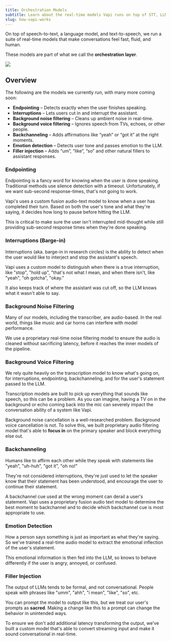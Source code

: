 ```yaml
---
title: Orchestration Models
subtitle: Learn about the real-time models Vapi runs on top of STT, LLM, and TTS.
slug: how-vapi-works
---
```


On top of speech-to-text, a language model, and text-to-speech, we run a suite of real-time models that make conversations feel fast, fluid, and human.

These models are part of what we call the **orchestration layer**.

<Frame>
  <img src="./static/images/learn/platform/vapi-orchestration.png" />
</Frame>

## Overview

The following are the models we currently run, with many more coming soon:

- **Endpointing** – Detects exactly when the user finishes speaking.
- **Interruptions** – Lets users cut in and interrupt the assistant.
- **Background noise filtering** – Cleans up ambient noise in real-time.
- **Background voice filtering** – Ignores speech from TVs, echoes, or other people.
- **Backchanneling** – Adds affirmations like “yeah” or “got it” at the right moments.
- **Emotion detection** – Detects user tone and passes emotion to the LLM.
- **Filler injection** – Adds “um”, “like”, “so” and other natural fillers to assistant responses.

### Endpointing

Endpointing is a fancy word for knowing when the user is done speaking. Traditional methods use silence detection with a timeout. Unfortunately, if we want sub-second response-times, that's not going to work.

Vapi's uses a custom fusion audio-text model to know when a user has completed their turn. Based on both the user's tone and what they're saying, it decides how long to pause before hitting the LLM.

This is critical to make sure the user isn't interrupted mid-thought while still providing sub-second response times when they're done speaking.

### Interruptions (Barge-in)

Interruptions (aka. barge-in in research circles) is the ability to detect when the user would like to interject and stop the assistant's speech.

Vapi uses a custom model to distinguish when there is a true interruption, like "stop", "hold up", "that's not what I mean, and when there isn't, like "yeah", "oh gotcha", "okay."

It also keeps track of where the assistant was cut off, so the LLM knows what it wasn't able to say.

### Background Noise Filtering

Many of our models, including the transcriber, are audio-based. In the real world, things like music and car horns can interfere with model performance.

We use a proprietary real-time noise filtering model to ensure the audio is cleaned without sacrificing latency, before it reaches the inner models of the pipeline.

### Background Voice Filtering

We rely quite heavily on the transcription model to know what's going on, for interruptions, endpointing, backchanneling, and for the user's statement passed to the LLM.

Transcription models are built to pick up everything that sounds like speech, so this can be a problem. As you can imagine, having a TV on in the background or echo coming back into the mic can severely impact the conversation ability of a system like Vapi.

Background noise cancellation is a well-researched problem. Background voice cancellation is not. To solve this, we built proprietary audio filtering model that's able to **focus in** on the primary speaker and block everything else out.

### Backchanneling

Humans like to affirm each other while they speak with statements like "yeah", "uh-huh", "got it", "oh no!"

They're not considered interruptions, they're just used to let the speaker know that their statement has been understood, and encourage the user to continue their statement.

A backchannel cue used at the wrong moment can derail a user's statement. Vapi uses a proprietary fusion audio text model to determine the best moment to backchannel and to decide which backchannel cue is most appropriate to use.

### Emotion Detection

How a person says something is just as important as what they're saying. So we've trained a real-time audio model to extract the emotional inflection of the user's statement.

This emotional information is then fed into the LLM, so knows to behave differently if the user is angry, annoyed, or confused.

### Filler Injection

The output of LLMs tends to be formal, and not conversational. People speak with phrases like "umm", "ahh", "i mean", "like", "so", etc.

You can prompt the model to output like this, but we treat our user's prompts as **sacred**. Making a change like this to a prompt can change the behavior in unintended ways.

To ensure we don't add additional latency transforming the output, we've built a custom model that's able to convert streaming input and make it sound conversational in real-time.
